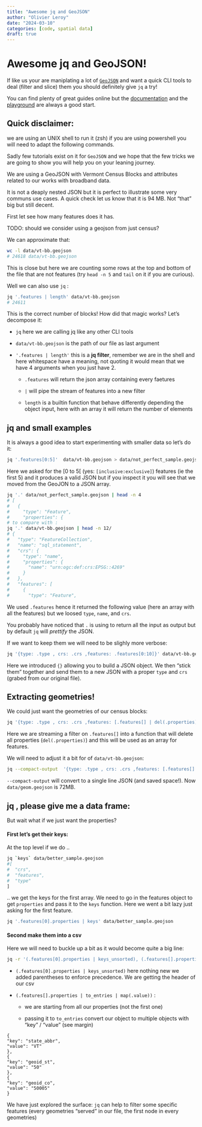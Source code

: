 ```yaml
---
title: "Awesome jq and GeoJSON"
author: "Olivier Leroy"
date: "2024-03-10"
categories: [code, spatial data]
draft: true
---
```


# Awesome jq and GeoJSON!

If like us your are maniplating a lot of [`GeoJSON`](https://en.wikipedia.org/wiki/GeoJSON) and want a quick CLI tools to deal (filter and slice) them you should definitely give `jq` a try!

You can find plenty of great guides online but the [documentation](https://jqlang.github.io/jq/manual/) and the [playground](https://jqplay.org/) are always a good start.


::: {.callout-note}
## Quick disclaimer: 

we are using an UNIX shell to run it (zsh) if you are using powershell you will need to adapt the following commands.  
:::

Sadly few tutorials exist on it for `GeoJSON` and we hope that the few tricks we are going to show you will help you on your leaning journey. 

We are using a GeoJSON with Vermont Census Blocks and attributes related to our works with broadband data. 

It is not a deaply nested JSON but it is perfect to illustrate some very communs use cases.
A quick check let us know that it is 94 MB. Not "that" big but still decent.

First let see how many features does it has. 

TODO: should we consider using a geojson from just census? 

We can approximate that: 

```bash
wc -l data/vt-bb.geojson
# 24618 data/vt-bb.geojson
```

This is close but here we are counting some rows at the top and bottom of the file that are not features (try `head -n 5` and `tail` on it if you are curious).

Well we can also use `jq` :

```bash
jq '.features | length' data/vt-bb.geojson
# 24611
```

This is the correct number of blocks! How did that magic works? Let's decompose it:

- `jq` here we are calling jq like any other CLI tools 

- `data/vt-bb.geojson` is the path of our file as last argument

- `'.features | length'` this is a **jq filter**, remember we are in the shell and here whitespace have a meaning, not quoting it would mean that we have 4 arguments when you just have 2.

    - `.features` will return the json array containing every faetures 
  
    - `|` will pipe the stream of features into a new filter

    - `length` is a builtin function that behave differently depending the object input, here with an array it will return the number of elements 
  

## jq and small examples

It is always a good idea to start experimenting with smaller data so let's do it:

```bash
jq '.features[0:5]'  data/vt-bb.geojson > data/not_perfect_sample.geojson
```

Here we asked for the [0 to 5[ (yes: `[inclusive:exclusive]`) features (ie the first 5) and it produces a valid JSON but if you inspect it you will see that we moved from the GeoJON to a JSON array. 

```bash
jq '.' data/not_perfect_sample.geojson | head -n 4
# [
#   {
#     "type": "Feature",
#     "properties": {
# to compare with :
jq '.' data/vt-bb.geojson | head -n 12/
# {
#   "type": "FeatureCollection",
#   "name": "sql_statement",
#   "crs": {
#     "type": "name",
#     "properties": {
#       "name": "urn:ogc:def:crs:EPSG::4269"
#     }
#   },
#   "features": [
#     {
#       "type": "Feature",
```

We used `.features` hence it returned the following value (here an array with all the features) but we loosed `type`, `name`, and `crs`.

You probably have noticed that `.` is using to return all the input as output but by default `jq` will *prettify* the JSON. 

If we want to keep them we will need to be slighly more verbose:

```bash
jq '{type: .type , crs: .crs ,features: .features[0:10]}' data/vt-bb.geojson > data/better_sample.geojson 
```

Here we introduced `{}` allowing you to build a JSON object. We then "stick them" together and send them to a new JSON with a proper `type` and `crs` (grabed from our original file). 


## Extracting geometries!

We could just want the geometries of our census blocks:

```bash
jq '{type: .type , crs: .crs ,features: [.features[] | del(.properties)]}' better_sample.geojson > sample_only_geom.geojson  
```

Here we are streaming a filter on `.features[]` into a function that will delete all properties (`del(.properties)`) and this will be used as an array for features. 

We will need to adjust it a bit for of `data/vt-bb.geojson`: 

```bash
jq --compact-output  '{type: .type , crs: .crs ,features: [.features[] | del(.properties)]}'  data/vt-bb.geojson > data/geom.geojson
```

`--compact-output` will convert to a single line JSON (and saved space!). 
Now `data/geom.geojson` is  72MB. 

## jq , please give me a data frame:

But wait what if we just want the properties? 

#### First let's get their keys:

At the top level if we do ..

```bash
jq `keys` data/better_sample.geojson
#[
#  "crs",
#  "features",
#  "type"
]
```

 .. we get the keys for the first array. We need to go in the features object to get  `properties` and pass it to the `keys` function. Here we went a bit lazy just asking for the first feature.

```bash
jq '.features[0].properties | keys' data/better_sample.geojson
```

#### Second make them into a csv

Here we will need to buckle up a bit as it would become quite a big line:

```bash
jq -r '(.features[0].properties | keys_unsorted), (.features[].properties | to_entries | map(.value))|@csv' data/better_sample.geojson > data/sample.csv
```

- `(.features[0].properties | keys_unsorted)` here nothing new we added parentheses to enforce precedence. We are getting the header of our csv

- `(.features[].properties | to_entries | map(.value))` :

    * we are starting from all our properties (not the first one)

    * passing it to `to_entries` convert our object to multiple objects with "key" / "value" (see margin)

::: {.column-margin}
```
{
"key": "state_abbr",
"value": "VT"
},
{
"key": "geoid_st",
"value": "50"
},
{
"key": "geoid_co",
"value": "50005"
}
```
:::  

We have just explored the surface: `jq` can help to filter some specific features (every geometries "served" in our file, the first node in every geometries)


